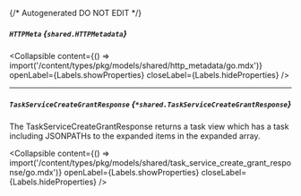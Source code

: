 {/* Autogenerated DO NOT EDIT  */}

##### `HTTPMeta` *{`shared.HTTPMetadata`}*

<Collapsible content={() => import('/content/types/pkg/models/shared/http_metadata/go.mdx')} openLabel={Labels.showProperties} closeLabel={Labels.hideProperties} />


---
##### `TaskServiceCreateGrantResponse` *{`*shared.TaskServiceCreateGrantResponse`}*
The TaskServiceCreateGrantResponse returns a task view which has a task including JSONPATHs to the expanded items in the expanded array.

<Collapsible content={() => import('/content/types/pkg/models/shared/task_service_create_grant_response/go.mdx')} openLabel={Labels.showProperties} closeLabel={Labels.hideProperties} />



